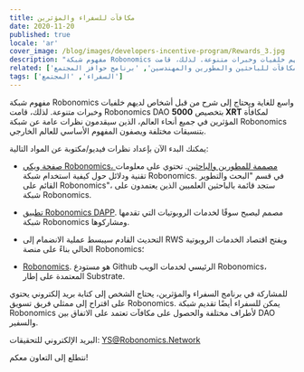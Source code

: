 ```yaml
---
title: مكافآت للسفراء والمؤثرين
date: 2020-11-20
published: true
locale: 'ar'
cover_image: /blog/images/developers-incentive-program/Rewards_3.jpg
description: "مفهوم شبكة Robonomics واسع للغاية ويحتاج إلى شرح من قبل أشخاص لديهم خلفيات وخبرات متنوعة. لذلك، قامت Robonomics DAO بتخصيص 5000 XRT لمكافأة المؤثرين في جميع أنحاء العالم، الذين سيقدمون نظرات عامة عن شبكة Robonomics بتنسيقات مختلفة ويصفون المفهوم الأساسي للعالم الخارجي."
related: ['مكافآت للباحثين والمطورين والمهندسين', 'برنامج حوافز المجتمع']
tags: ['السفراء', 'المجتمع']
---
```


مفهوم شبكة Robonomics واسع للغاية ويحتاج إلى شرح من قبل أشخاص لديهم خلفيات وخبرات متنوعة. لذلك، قامت Robonomics DAO بتخصيص **5000 XRT** لمكافأة المؤثرين في جميع أنحاء العالم، الذين سيقدمون نظرات عامة عن شبكة Robonomics بتنسيقات مختلفة ويصفون المفهوم الأساسي للعالم الخارجي.

يمكنك البدء الآن بإعداد نظرات فيديو/مكتوبة عن المواد التالية:

* [صفحة ويكي Robonomics، مصممة للمطورين والباحثين](https://wiki.robonomics.network/docs/r-and-d-based-on-robonomics-network/). تحتوي على معلومات تقنية ودلائل حول كيفية استخدام شبكة Robonomics. 
في قسم "البحث والتطوير القائم على Robonomics"، ستجد قائمة بالباحثين العلميين الذين يعتمدون على شبكة Robonomics.

* [تطبيق Robonomics DAPP](https://robonomics.app/#/). مصمم ليصبح سوقًا لخدمات الروبوتيات التي تقدمها شبكة Robonomics ومشاركوها.

* التحديث القادم سيبسط عملية الانضمام إلى RWS ويفتح اقتصاد الخدمات الروبوتية الحالي بناءً على منصة Robonomics؛

* [Robonomics](https://github.com/airalab/robonomics). هو مستودع Github الرئيسي لخدمات الويب Robonomics، المعتمدة على إطار Substrate.

للمشاركة في برنامج السفراء والمؤثرين، يحتاج الشخص إلى كتابة بريد إلكتروني يحتوي على اقتراح إلى ممثلي فريق تسويق Robonomics.
يمكن للسفراء أيضًا تقديم شبكة Robonomics لأطراف مختلفة والحصول على مكافآت تعتمد على الاتفاق بين DAO والسفير.

البريد الإلكتروني للتحقيقات:
YS@Robonomics.Network

نتطلع إلى التعاون معكم!
